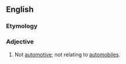 ==English==

===Etymology===
{{prefix|en|non|automotive}}

===Adjective===
{{en-adj|-}}

# Not [[automotive]]; not relating to [[automobile]]s.